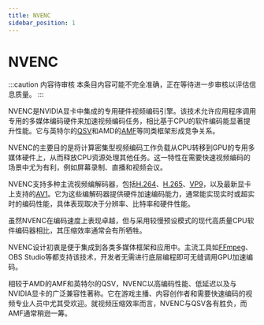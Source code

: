 ```yaml
---
title: NVENC
sidebar_position: 1
---
```


# NVENC

:::caution 内容待审核
本条目内容可能不完全准确，正在等待进一步审核以评估信息质量。
:::

NVENC是NVIDIA显卡中集成的专用硬件视频编码引擎。该技术允许应用程序调用专用的多媒体编码硬件来加速视频编码任务，相比基于CPU的软件编码能显著提升性能。它与英特尔的[QSV](./qsv.mdx)和AMD的[AMF](./amf.mdx)等同类框架形成竞争关系。

NVENC的主要目的是将计算密集型视频编码工作负载从CPU转移到GPU的专用多媒体硬件上，从而释放CPU资源处理其他任务。这一特性在需要快速视频编码的场景中尤为有利，例如屏幕录制、直播和视频会议。

NVENC支持多种主流视频编解码器，包括[H.264](../video/AVC.mdx)、[H.265](../video/HEVC.mdx)、[VP9](../video/VP9.mdx)，以及最新显卡上支持的[AV1](../video/AV1.mdx)。它为这些编解码器提供硬件加速编码能力，通常能实现实时或超实时的编码性能，具体表现取决于分辨率、比特率和硬件性能。

虽然NVENC在编码速度上表现卓越，但与采用较慢预设模式的现代高质量CPU软件编码器相比，其压缩效率通常会有所牺牲。

NVENC设计初衷是便于集成到各类多媒体框架和应用中。主流工具如[FFmpeg](../utilities/ffmpeg.mdx)、OBS Studio等都支持该技术，开发者无需进行底层编程即可无缝调用GPU加速编码。

相较于AMD的AMF和英特尔的QSV，NVENC以高编码性能、低延迟以及与NVIDIA显卡的广泛兼容性著称。它在游戏主播、内容创作者和需要快速编码的视频专业人员中尤其受欢迎。就视频压缩效率而言，NVENC与QSV各有胜负，而AMF通常稍逊一筹。